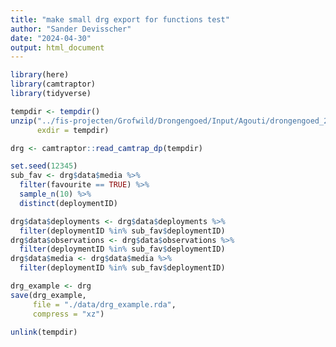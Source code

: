 ```yaml
---
title: "make small drg export for functions test"
author: "Sander Devisscher"
date: "2024-04-30"
output: html_document
---
```



```r
library(here)
library(camtraptor)
library(tidyverse)
```

```r
tempdir <- tempdir()
unzip("../fis-projecten/Grofwild/Drongengoed/Input/Agouti/drongengoed_240502.zip",
      exdir = tempdir)

drg <- camtraptor::read_camtrap_dp(tempdir)
```

```r
set.seed(12345)
sub_fav <- drg$data$media %>%
  filter(favourite == TRUE) %>%
  sample_n(10) %>%
  distinct(deploymentID)
```

```r
drg$data$deployments <- drg$data$deployments %>%
  filter(deploymentID %in% sub_fav$deploymentID)
drg$data$observations <- drg$data$observations %>%
  filter(deploymentID %in% sub_fav$deploymentID)
drg$data$media <- drg$data$media %>%
  filter(deploymentID %in% sub_fav$deploymentID)
```

```r
drg_example <- drg
save(drg_example,
     file = "./data/drg_example.rda", 
     compress = "xz")
```

```r
unlink(tempdir)
```

